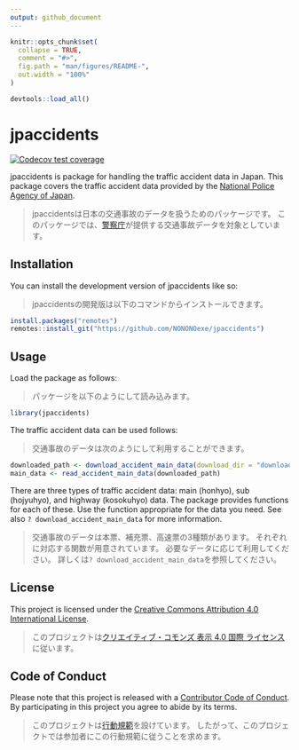 ```yaml
---
output: github_document
---
```


<!-- README.md is generated from README.Rmd. Please edit that file -->

```r
knitr::opts_chunk$set(
  collapse = TRUE,
  comment = "#>",
  fig.path = "man/figures/README-",
  out.width = "100%"
)

devtools::load_all()
```

# jpaccidents

<!-- badges: start -->
[![Codecov test coverage](https://codecov.io/gh/NONONOexe/jpaccidents/branch/main/graph/badge.svg)](https://app.codecov.io/gh/NONONOexe/jpaccidents?branch=main)
<!-- badges: end -->

jpaccidents is package for handling the traffic accident data in Japan.
This package covers the traffic accident data provided by the [National Police Agency of Japan](https://www.npa.go.jp/english/index.html).

> jpaccidentsは日本の交通事故のデータを扱うためのパッケージです。
> このパッケージでは、[警察庁](https://www.npa.go.jp/index.html)が提供する交通事故データを対象としています。

## Installation

You can install the development version of jpaccidents like so:

> jpaccidentsの開発版は以下のコマンドからインストールできます。

``` r
install.packages("remotes")
remotes::install_git("https://github.com/NONONOexe/jpaccidents")
```

## Usage

Load the package as follows:

> パッケージを以下のようにして読み込みます。

```r
library(jpaccidents)
```

The traffic accident data can be used follows:

> 交通事故のデータは次のようにして利用することができます。

```r
downloaded_path <- download_accident_main_data(download_dir = "download-dir-path", year = 2022)
main_data <- read_accident_main_data(downloaded_path)
```

There are three types of traffic accident data: main (honhyo), sub (hojyuhyo), and highway (kosokuhyo) data.
The package provides functions for each of these.
Use the function appropriate for the data you need.
See also `? download_accident_main_data` for more information.

> 交通事故のデータは本票、補充票、高速票の3種類があります。
> それぞれに対応する関数が用意されています。
> 必要なデータに応じて利用してください。
> 詳しくは`? download_accident_main_data`を参照してください。

## License

This project is licensed under the [Creative Commons Attribution 4.0 International License](https://creativecommons.org/licenses/by/4.0/).

> このプロジェクトは[クリエイティブ・コモンズ 表示 4.0 国際 ライセンス](https://creativecommons.org/licenses/by/4.0/deed.ja)に従います。

## Code of Conduct

Please note that this project is released with a [Contributor Code of Conduct](CODE_OF_CONDUCT.md).
By participating in this project you agree to abide by its terms.

> このプロジェクトは[行動規範](CODE_OF_CONDUCT.md)を設けています。
> したがって、このプロジェクトでは参加者にこの行動規範に従うことを求めます。
